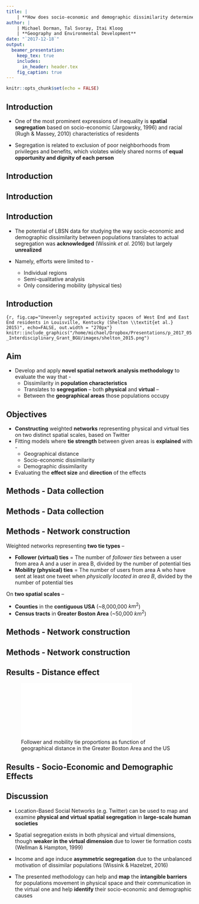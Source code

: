 ```yaml
---
title: | 
    | **How does socio-economic and demographic dissimilarity determine physical and virtual segregation?** 
author: |
    | Michael Dorman, Tal Svoray, Itai Kloog
    | **Geography and Environmental Development**
date: "`2017-12-18`"
output: 
  beamer_presentation:
    keep_tex: true
    includes:
      in_header: header.tex
    fig_caption: true
---
```


```r
knitr::opts_chunk$set(echo = FALSE)
```

## Introduction

* One of the most prominent expressions of inequality is **spatial segregation** based on socio-economic (Jargowsky, 1996) and racial (Rugh & Massey, 2010) characteristics of residents

* Segregation is related to exclusion of poor neighborhoods from privileges and benefits, which violates widely shared norms of **equal opportunity and dignity of each person**

\begin{figure}
\includegraphics[width=\textwidth,height=.38\textheight]{/home/michael/Dropbox/Presentations/p_2017_05_Interdisciplinary_Grant_BGU/images/rio.jpg}
\caption{Residential spatial segregation in Rio De Janeiro, Brazil\footnotemark}
\end{figure}
\footnotetext{https://jeffreybyuen.wordpress.com/}

## Introduction

\begin{columns}
\begin{column}{.5\linewidth}

\begin{itemize}
\item Previous studies on spatial segregation mostly used census data and thus focused on measuring population distribution patterns in \textbf{residential space} (Dwyer, 2007; Massey and Denton, 1988; Vesselinov \textit{et al.}, 2007)
\item Nowadays it is acknowledged that segregation is also manifested in \textbf{other spheres and aspects of daily life} (Wissink \textit{et al.}, 2016)
\end{itemize}

\end{column}

\begin{column}{.5\linewidth}
\begin{figure}
\includegraphics[width=\textwidth,height=.4\textheight]{./images/PNAS-2017-Chodrow-11591-6.pdf}
\caption{Segregation in Detroit, USA (Chodrow 2017, PNAS)}
\end{figure}
\end{column}
\end{columns}

## Introduction

\begin{columns}
\begin{column}{.5\linewidth}

\begin{itemize}
\item In parallel, there has been an explosion of interest in \textbf{social network analysis}, primarily thanks to the advent of new online \textbf{big data sources} on large social groups (Barabási, 2011; Borgatti \textit{et al.}, 2009; Lazer \textit{et al.}, 2009) 
\item Particularly, \textbf{Location-Based Social Networks (LBSN)} such as \textbf{Twitter} provide opportunities to study spatial dimensions of human behavior (Steiger \textit{et al.}, 2015)
\end{itemize}

\end{column}

\begin{column}{.5\linewidth}
\begin{figure}
\includegraphics[width=\textwidth,height=.4\textheight]{./images/Lazer et al. 2009 Computational Social Science.pdf}
\caption{Lazer \textit{et al.} 2009, Science}
\end{figure}
\end{column}
\end{columns}


## Introduction

* The potential of LBSN data for studying the way socio-economic and demographic dissimilarity between populations translates to actual segregation was **acknowledged** (Wissink *et al.* 2016) but largely **unrealized**

* Namely, efforts were limited to -
    * Individual regions
    * Semi-qualitative analysis
    * Only considering mobility (physical ties)

## Introduction

```{r, fig.cap="Unevenly segregated activity spaces of West End and East End residents in Louisville, Kentucky (Shelton \\textit{et al.} 2015)", echo=FALSE, out.width = "270px"}
knitr::include_graphics("/home/michael/Dropbox/Presentations/p_2017_05_Interdisciplinary_Grant_BGU/images/shelton_2015.png")
```

## Aim

* Develop and apply **novel spatial network analysis methodology** to evaluate the way that - 
    * Dissimilarity in **population characteristics**
    * Translates to **segregation** – both **physical** and **virtual** – 
    * Between the **geographical areas** those populations occupy

## Objectives

* **Constructing** weighted **networks** representing physical and virtual ties on two distinct spatial scales, based on Twitter
* Fitting models where **tie strength** between given areas is **explained** with - 
    * Geographical distance
    * Socio-economic dissimilarity 
    * Demographic dissimilarity
* Evaluating the **effect size** and **direction** of the effects

## Methods - Data collection

\begin{columns}
\begin{column}{.4\linewidth}

Twitter data

\begin{itemize}
\item \textbf{Streaming API} - continuously collect geo-referenced tweets falling within a given study area 
\item \textbf{REST API} - collect the list of users the specified user follows (otherwise known as their \textit{friends})
\end{itemize}

\end{column}
\begin{column}{.6\linewidth}
\begin{figure}
\includegraphics[width=0.75\textwidth]{/home/michael/Dropbox/Presentations/p_2017_05_Interdisciplinary_Grant_BGU/images/json_example.png}
\caption{Metadata for Twitter message}
\end{figure}
\end{column}
\end{columns}

## Methods - Data collection

\begin{columns}
\begin{column}{.4\linewidth}

Socio-Economic and Demographic characteristics

\begin{itemize}
\item \textbf{American Community Survey (ACS)} 5-Year Estimates (2010-2014)
\begin{itemize}
\item Median household income
\item Median age
\item Racial composition
\end{itemize}
\end{itemize}

\end{column}
\begin{column}{.6\linewidth}
\begin{figure}
\includegraphics[width=0.9\textwidth]{/home/michael/Dropbox/Projects/Twitter_Network_Analysis_for_Paper_IJGIS_2017/maps_01_independent_variables_boston_income2.pdf}
\caption{Median income in Greater Boston}
\end{figure}
\end{column}
\end{columns}

## Methods - Network construction

Weighted networks representing **two tie types** – 

* **Follower (virtual) ties** = The number of *follower ties* between a user from area A and a user in area B, divided by the number of potential ties
* **Mobility (physical) ties** = The number of users from area A who have sent at least one tweet when *physically located in area B*, divided by the number of potential ties

On **two spatial scales** –

* **Counties** in the **contiguous USA** (~8,000,000 $km^2$)
* **Census tracts** in **Greater Boston Area** (~50,000 $km^2$)

## Methods - Network construction

<!-- ![Calculation of the follower tie ratio between two census tracts](/home/michael/Dropbox/Projects/Twitter_Network_Analysis_for_Paper_GA_2018/maps_03_network_ties_illustration2.pdf) -->

\begin{figure}
\includegraphics[width=0.55\textwidth]{/home/michael/Dropbox/Projects/Twitter_Network_Analysis_for_Paper_GA_2018/maps_03_network_ties_illustration2.pdf}
\caption{Calculation of the follower tie ratio between two census tracts}
\end{figure}

## Methods - Network construction

<!-- ![Observed follower and mobility ties between adjacent tracts](/home/michael/Dropbox/Projects/Twitter_Network_Analysis_for_Paper_IJGIS_2017/maps_02_network_ties_common_border_boston_DIRECTED.pdf) -->

\begin{figure}
\includegraphics[width=0.99\textwidth]{/home/michael/Dropbox/Projects/Twitter_Network_Analysis_for_Paper_IJGIS_2017/maps_02_network_ties_common_border_boston_DIRECTED.pdf}
\caption{Observed follower and mobility ties between adjacent tracts}
\end{figure}

## Results - Distance effect

![Follower and mobility tie proportions as function of geographical distance in the Greater Boston Area and the US](/home/michael/Dropbox/Projects/Twitter_Network_Analysis_for_Paper_IJGIS_2017/plots_03_distance_effect_on_tie_ratio.pdf)

## Results - Socio-Economic and Demographic Effects

<!-- ![Predicted **follower** and **mobility** tie realization in the **US**](/home/michael/Dropbox/Projects/Twitter_Network_Analysis_for_Paper_IJGIS_2017/plots_01_ties_us_prediction_DIRECTED.pdf) -->

\begin{figure}
\includegraphics[width=1.05\textwidth]{/home/michael/Dropbox/Projects/Twitter_Network_Analysis_for_Paper_IJGIS_2017/plots_01_ties_us_prediction_DIRECTED.pdf}
\caption{Predicted \textbf{follower} and \textbf{mobility} tie realization in the \textbf{US}}
\end{figure}

## Discussion

* Location-Based Social Networks (e.g. Twitter) can be used to map and examine **physical and virtual spatial segregation** in **large-scale human societies**

* Spatial segregation exists in both physical and virtual dimensions, though **weaker in the virtual dimension** due to lower tie formation costs (Wellman & Hampton, 1999)

* Income and age induce **asymmetric segregation** due to the unbalanced motivation of dissimilar populations (Wissink & Hazelzet, 2016)

* The presented methodology can help and **map** the **intangible barriers** for populations movement in physical space and their communication in the virtual one and help **identify** their socio-economic and demographic causes

## 

\begin{center}
\Huge \textbf{\color{cyan}{Thank you for listening!}}
\end{center}










